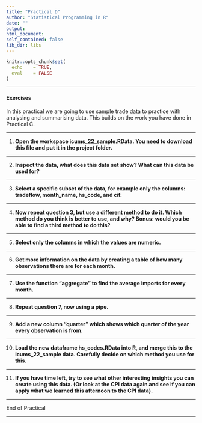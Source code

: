 ```yaml
---
title: "Practical D"
author: "Statistical Programming in R"
date: ""
output: 
html_document:
self_contained: false
lib_dir: libs
---
```



```r
knitr::opts_chunk$set(
  echo    = TRUE,
  eval    = FALSE
)

```

---

#### Exercises
In this practical we are going to use sample trade data to practice with analysing and summarising data. This builds on the work you have done in Practical C.

---

1. **Open the workspace icums_22_sample.RData. You need to download this file and put it in the project folder.**


---

2. **Inspect the data, what does this data set show? What can this data be used for?**

---

3. **Select a specific subset of the data, for example only the columns: tradeflow, month_name, hs_code, and cif.**

---

4. **Now repeat question 3, but use a different method to do it. Which method do you think is better to use, and why? Bonus: would you be able to find a third method to do this? **

---

5. **Select only the columns in which the values are numeric.**

---

6. **Get more information on the data by creating a table of how many observations there are for each month.**

---

7. **Use the function "aggregate" to find the average imports for every month.**

---


8. **Repeat question 7, now using a pipe.**

---


9. **Add a new column "quarter" which shows which quarter of the year every observation is from.**

---

10. **Load the new dataframe hs_codes.RData into R, and merge this to the icums_22_sample data. Carefully decide on which method you use for this.**

---

11. **If you have time left, try to see what other interesting insights you can create using this data. (Or look at the CPI data again and see if you can apply what we learned this afternoon to the CPI data).**

---

End of Practical

---
